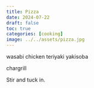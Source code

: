 ```yaml
---
title: Pizza
date: 2024-07-22
draft: false
toc: true
categories: [cooking]
image: ../../assets/pizza.jpg
---
```


wasabi chicken teriyaki yakisoba

 chargrill

 Stir and tuck in.
